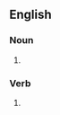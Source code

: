 ==English==

===Noun===
{{head|en|noun plural form}}

# {{plural of|squire|lang=en}}

===Verb===
{{head|en|verb form}}

# {{en-third-person singular of|squire}}
